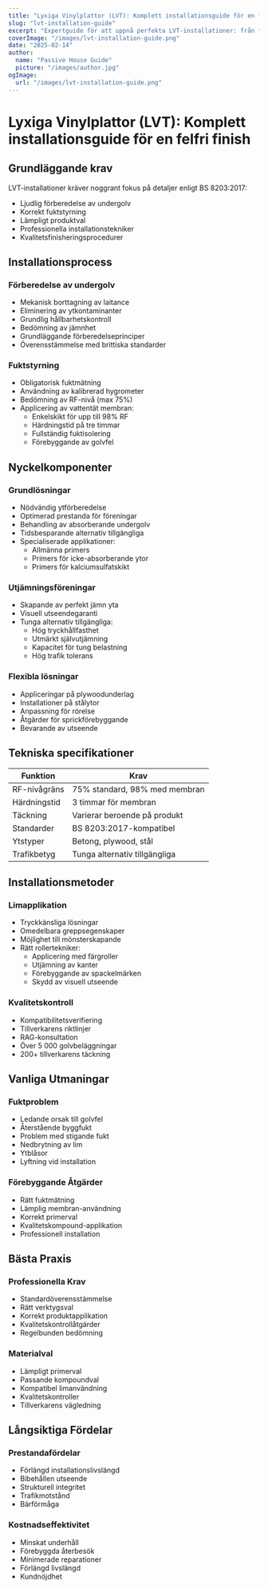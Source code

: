 ```yaml
---
title: "Lyxiga Vinylplattor (LVT): Komplett installationsguide för en felfri finish"
slug: "lvt-installation-guide"
excerpt: "Expertguide för att uppnå perfekta LVT-installationer: från förberedelse av undergolv till slutlig finish, enligt BS 8203:2017-standarder för hållbara resultat."
coverImage: "/images/lvt-installation-guide.png"
date: "2025-02-14"
author:
  name: "Passive House Guide"
  picture: "/images/author.jpg"
ogImage:
  url: "/images/lvt-installation-guide.png"
---
```


# Lyxiga Vinylplattor (LVT): Komplett installationsguide för en felfri finish

## Grundläggande krav

LVT-installationer kräver noggrant fokus på detaljer enligt BS 8203:2017:

- Ljudlig förberedelse av undergolv
- Korrekt fuktstyrning
- Lämpligt produktval
- Professionella installationstekniker
- Kvalitetsfinisheringsprocedurer

## Installationsprocess

### Förberedelse av undergolv
- Mekanisk borttagning av laitance
- Eliminering av ytkontaminanter
- Grundlig hållbarhetskontroll
- Bedömning av jämnhet
- Grundläggande förberedelseprinciper
- Överensstämmelse med brittiska standarder

### Fuktstyrning
- Obligatorisk fuktmätning
- Användning av kalibrerad hygrometer
- Bedömning av RF-nivå (max 75%)
- Applicering av vattentät membran:
  - Enkelskikt för upp till 98% RF
  - Härdningstid på tre timmar
  - Fullständig fuktisolering
  - Förebyggande av golvfel

## Nyckelkomponenter

### Grundlösningar
- Nödvändig ytförberedelse
- Optimerad prestanda för föreningar
- Behandling av absorberande undergolv
- Tidsbesparande alternativ tillgängliga
- Specialiserade applikationer:
  - Allmänna primers
  - Primers för icke-absorberande ytor
  - Primers för kalciumsulfatskikt

### Utjämningsföreningar
- Skapande av perfekt jämn yta
- Visuell utseendegaranti
- Tunga alternativ tillgängliga:
  - Hög tryckhållfasthet
  - Utmärkt självutjämning
  - Kapacitet för tung belastning
  - Hög trafik tolerans

### Flexibla lösningar
- Appliceringar på plywoodunderlag
- Installationer på stålytor
- Anpassning för rörelse
- Åtgärder för sprickförebyggande
- Bevarande av utseende

## Tekniska specifikationer

| Funktion | Krav |
|----------|------|
| RF-nivågräns | 75% standard, 98% med membran |
| Härdningstid | 3 timmar för membran |
| Täckning | Varierar beroende på produkt |
| Standarder | BS 8203:2017-kompatibel |
| Ytstyper | Betong, plywood, stål |
| Trafikbetyg | Tunga alternativ tillgängliga |

## Installationsmetoder

### Limapplikation
- Tryckkänsliga lösningar
- Omedelbara greppsegenskaper
- Möjlighet till mönsterskapande
- Rätt rollertekniker:
  - Applicering med färgroller
  - Utjämning av kanter
  - Förebyggande av spackelmärken
  - Skydd av visuell utseende

### Kvalitetskontroll
- Kompatibilitetsverifiering
- Tillverkarens riktlinjer
- RAG-konsultation
- Över 5 000 golvbeläggningar
- 200+ tillverkarens täckning

## Vanliga Utmaningar

### Fuktproblem
- Ledande orsak till golvfel
- Återstående byggfukt
- Problem med stigande fukt
- Nedbrytning av lim
- Ytblåsor
- Lyftning vid installation

### Förebyggande Åtgärder
- Rätt fuktmätning
- Lämplig membran-användning
- Korrekt primerval
- Kvalitetskompound-applikation
- Professionell installation

## Bästa Praxis

### Professionella Krav
- Standardöverensstämmelse
- Rätt verktygsval
- Korrekt produktapplikation
- Kvalitetskontrollåtgärder
- Regelbunden bedömning

### Materialval
- Lämpligt primerval
- Passande kompoundval
- Kompatibel limanvändning
- Kvalitetskontroller
- Tillverkarens vägledning

## Långsiktiga Fördelar

### Prestandafördelar
- Förlängd installationslivslängd
- Bibehållen utseende
- Strukturell integritet
- Trafikmotstånd
- Bärförmåga

### Kostnadseffektivitet
- Minskat underhåll
- Förebyggda återbesök
- Minimerade reparationer
- Förlängd livslängd
- Kundnöjdhet